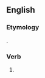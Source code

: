 ==English==

===Etymology===
{{suffix|threw|est|lang=en}}.

===Verb===
{{head|en|simple past form|cat2=second-person singular forms}}

# {{context|archaic|lang=en}} {{form of|second-person singular simple past|throw|lang=en}}